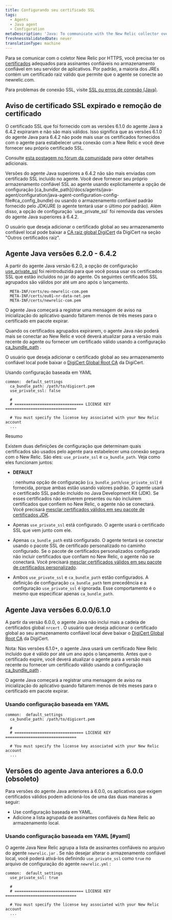 ```yaml
---
title: Configurando seu certificado SSL
tags:
  - Agents
  - Java agent
  - Configuration
metaDescription: 'Java: To communicate with the New Relic collector over SSL, include the list of trusted signers in the trust store on your app server.'
freshnessValidatedDate: never
translationType: machine
---
```


Para se comunicar com o coletor New Relic por HTTPS, você precisa ter os [certificados](/docs/using-new-relic/welcome-new-relic/get-started/glossary#ssl-certificate) adequados para assinantes confiáveis no armazenamento confiável em seu servidor de aplicativos. Por padrão, a maioria dos JREs contém um certificado raiz válido que permite que o agente se conecte ao newrelic.com.

Para problemas de conexão SSL, visite [SSL ou erros de conexão (Java)](/docs/agents/java-agent/troubleshooting/ssl-or-connection-errors-java/).

## Aviso de certificado SSL expirado e remoção de certificado

<Callout variant="caution">
  O certificado SSL que foi fornecido com as versões 6.1.0 do agente Java a 6.4.2 expiraram e não são mais válidos. Isso significa que as versões 6.1.0 do agente Java para 6.4.2 não pode mais usar os certificados fornecidos com o agente para estabelecer uma conexão com a New Relic e você deve fornecer seu próprio certificado SSL.

  Consulte [esta postagem no fórum da comunidade](https://discuss.newrelic.com/t/important-upcoming-new-relic-server-certificate-update-will-impact-most-users-of-java-agent-version-6-1-and-a-few-users-of-java-agent-version-6-2-0-to-6-4-2/141711) para obter detalhes adicionais.
</Callout>

<Callout variant="important">
  Versões do agente Java superiores a 6.4.2 não são mais enviadas com certificado SSL incluído no agente. Você deve fornecer seu próprio armazenamento confiável SSL ao agente usando explicitamente a opção de configuração [ca_bundle_path](/docs/agents/java-agent/configuration/java-agent-configuration-config-file#ca_config_bundle) ou usando o armazenamento confiável padrão fornecido pelo JDK/JRE (o agente tentará usar o último por padrão). Além disso, a opção de configuração `use_private_ssl` foi removida das versões do agente Java superiores à 6.4.2.

  O usuário que deseja adicionar o certificado global ao seu armazenamento confiável local pode baixar a [CA raiz global DigiCert](https://www.digicert.com/kb/digicert-root-certificates.htm) da DigiCert na seção "Outros certificados raiz".
</Callout>

## Agente Java versões 6.2.0 - 6.4.2

A partir do agente Java versão 6.2.0, a opção de configuração [use_private_ssl](/docs/agents/java-agent/configuration/java-agent-configuration-config-file#use_private_ssl) foi reintroduzida para que você possa usar os certificados SSL que estão incluídos no jar do agente. Os seguintes certificados SSL agrupados são válidos por até um ano após o lançamento.

```
  META-INF/certs/eu-newrelic-com.pem
  META-INF/certs/eu01-nr-data-net.pem
  META-INF/certs/newrelic-com.pem
```

<Callout variant="important">
  O agente Java começará a registrar uma mensagem de aviso na inicialização do aplicativo quando faltarem menos de três meses para o certificado em pacote expirar.

  Quando os certificados agrupados expirarem, o agente Java não poderá mais se conectar ao New Relic e você deverá atualizar para a versão mais recente do agente ou fornecer um certificado válido usando a configuração [ca_bundle_path](/docs/agents/java-agent/configuration/java-agent-configuration-config-file#ca_config_bundle) .

  O usuário que deseja adicionar o certificado global ao seu armazenamento confiável local pode baixar o [DigiCert Global Root CA](https://www.digicert.com/kb/digicert-root-certificates.htm) da DigiCert.
</Callout>

Usando configuração baseada em YAML

```
common:  default_settings
  ca_bundle_path: /path/to/digicert.pem
  use_private_ssl: false

  #
  # ============================== LICENSE KEY ===============================

  # You must specify the license key associated with your New Relic account
  ...
```

Resumo

Existem duas definições de configuração que determinam quais certificados são usados pelo agente para estabelecer uma conexão segura com o New Relic. São eles: `use_private_ssl` e `ca_bundle_path`. Veja como eles funcionam juntos:

* <DoNotTranslate>**DEFAULT**</DoNotTranslate>

  : nenhuma opção de configuração (`ca_bundle_path`/`use_private_ssl`) é fornecida, porque ambas estão usando valores padrão. O agente usará o certificado SSL padrão incluído no Java Development Kit (JDK). Se esses certificados não estiverem presentes ou não incluírem certificados que confiem no New Relic, o agente não se conectará. Você precisará [mesclar certificados válidos em seu pacote de certificados JDK](/docs/agents/java-agent/troubleshooting/ssl-or-connection-errors-java).

* Apenas `use_private_ssl` está configurado. O agente usará o certificado SSL que vem junto com ele.

* Apenas `ca_bundle_path` está configurado. O agente tentará se conectar usando o pacote SSL de certificado personalizado no caminho configurado. Se o pacote de certificados personalizados configurado não incluir certificados que confiam no New Relic, o agente não se conectará. Você precisará [mesclar certificados válidos em seu pacote de certificados personalizado](/docs/agents/java-agent/troubleshooting/ssl-or-connection-errors-java).

* Ambos `use_private_ssl` e `ca_bundle_path` estão configurados. A definição de configuração `ca_bundle_path` tem precedência e a configuração `use_private_ssl` é ignorada. Esse comportamento é o mesmo que especificar apenas `ca_bundle_path`.

## Agente Java versões 6.0.0/6.1.0

A partir da versão 6.0.0, o agente Java não inclui mais a cadeia de certificados global `nrcert` . O usuário que deseja adicionar o certificado global ao seu armazenamento confiável local deve baixar o [DigiCert Global Root CA](https://www.digicert.com/kb/digicert-root-certificates.htm) da DigiCert.

Nota: Nas versões 6.1.0+, o agente Java usará um certificado New Relic incluído que é válido por até um ano após o lançamento. Antes que o certificado expire, você deverá atualizar o agente para a versão mais recente ou fornecer um certificado válido usando a configuração [ca_bundle_path](/docs/agents/java-agent/configuration/java-agent-configuration-config-file#ca_config_bundle) .

<Callout variant="important">
  O agente Java começará a registrar uma mensagem de aviso na inicialização do aplicativo quando faltarem menos de três meses para o certificado em pacote expirar.
</Callout>

### Usando configuração baseada em YAML

```
common:  default_settings
  ca_bundle_path: /path/to/digicert.pem

  #
  # ============================== LICENSE KEY ===============================

  # You must specify the license key associated with your New Relic account
  ...
```

## Versões do agente Java anteriores a 6.0.0 (obsoleto)

Para versões do agente Java anteriores à 6.0.0, os aplicativos que exigem certificados válidos podem adicioná-los de uma das duas maneiras a seguir:

* Use configuração baseada em YAML.
* Adicione a lista agrupada de assinantes confiáveis da New Relic ao armazenamento local.

### Usando configuração baseada em YAML [#yaml]

O agente Java New Relic agrupa a lista de assinantes confiáveis no arquivo do agente `newrelic.jar` . Se não desejar alterar o armazenamento confiável local, você poderá ativá-los definindo `use_private_ssl` como `true` no arquivo de configuração do agente `newrelic.yml` :

```
common:  default_settings
  use_private_ssl: true

  #
  # ============================== LICENSE KEY ===============================

  # You must specify the license key associated with your New Relic account
  ...
```